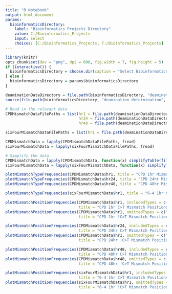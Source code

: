 ```yaml
---
title: "R Notebook"
output: html_document
params:
  bioinformaticsDirectory:
    label: "Bioinformatics Projects Directory"
    value: C:/Bioinformatics_Projects
    input: select
    choices: [C:/Bioinformatics_Projects, F:/Bioinformatics_Projects]
---
```



```r
library(knitr)
opts_chunk$set(dev = "png", dpi = 600, fig.width = 7, fig.height = 5)
if (interactive()) {
  bioinformaticsDirectory = choose.dir(caption = "Select Bioinformatics_Projects Directory")
} else {
  bioinformaticsDirectory = params$bioinformaticsDirectory
}
```


```r
deaminationDataDirectory = file.path(bioinformaticsDirectory, "deamination_determination", "data")
source(file.path(bioinformaticsDirectory, "deamination_determination", 'R', "DeaminationAnalysis.R"))

# Read in the relevant data
CPDMismatchDataFilePaths = list(hr1 = file.path(deaminationDataDirectory, "NHF1_CPD_1h_Rep1_mismatches.bed"),
                                hr24 = file.path(deaminationDataDirectory, "NHF1_CPD_24h_Rep1_mismatches.bed"),
                                hr48 = file.path(deaminationDataDirectory, "NHF1_CPD_48h_Rep1_mismatches.bed"))

sixFourMismatchDataFilePaths = list(hr1 = file.path(deaminationDataDirectory, "NHF1_6-4-PP_1h_Rep1_mismatches.bed"))

CPDMismatchData = lapply(CPDMismatchDataFilePaths, fread)
sixFourMismatchData = lapply(sixFourMismatchDataFilePaths, fread)

# Simplify the data
CPDMismatchData = lapply(CPDMismatchData, function(x) simplifyTable(filterResults(x)))
sixFourMismatchData = lapply(sixFourMismatchData, function(x) simplifyTable(filterResults(x)))

```


```r

plotMismatchTypeFrequencies(CPDMismatchData$hr1, title = "CPD 1hr Mismatch Type Frequency")
plotMismatchTypeFrequencies(CPDMismatchData$hr24, title = "CPD 24hr Mismatch Type Frequency")
plotMismatchTypeFrequencies(CPDMismatchData$hr48, title = "CPD 48hr Mismatch Type Frequency")

plotMismatchTypeFrequencies(sixFourMismatchData$hr1, title = "6-4 1hr Mismatch Type Frequency")

```


```r

plotMismatchPositionFrequencies(CPDMismatchData$hr1, includedTypes = c("C>T"), 
                                title = "CPD 1hr C>T Mismatch Positions")
plotMismatchPositionFrequencies(CPDMismatchData$hr1, omittedTypes = c("C>T"), 
                                title = "CPD 1hr !C>T Mismatch Positions")

plotMismatchPositionFrequencies(CPDMismatchData$hr24, includedTypes = c("C>T"), 
                                title = "CPD 24hr C>T Mismatch Positions")
plotMismatchPositionFrequencies(CPDMismatchData$hr1, omittedTypes = c("C>T"), 
                                title = "CPD 24hr !C>T Mismatch Positions")

plotMismatchPositionFrequencies(CPDMismatchData$hr48, includedTypes = c("C>T"), 
                                title = "CPD 48hr C>T Mismatch Positions")
plotMismatchPositionFrequencies(CPDMismatchData$hr48, omittedTypes = c("C>T"), 
                                title = "CPD 48hr !C>T Mismatch Positions")

plotMismatchPositionFrequencies(sixFourMismatchData$hr1, includedTypes = c("C>T"), 
                                title = "6-4 1hr C>T Mismatch Positions")
plotMismatchPositionFrequencies(sixFourMismatchData$hr1, omittedTypes = c("C>T"), 
                                title = "6-4 1hr !C>T Mismatch Positions")

```

